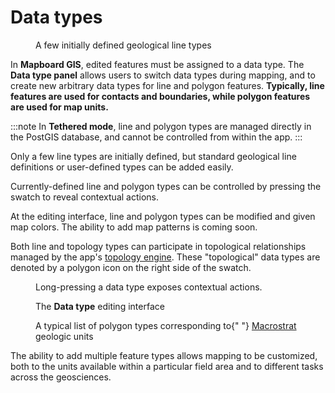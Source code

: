 
# Data types

<Figure
  src="/docs/feature-classes/line-types.png"
  width={300}
  className="right"
>A few initially defined geological line types</Figure>

In **Mapboard GIS**, edited features must be assigned to a data type.
The **Data type panel** allows users to switch data types during mapping,
and to create new arbitrary data types for line and polygon features.
**Typically, line features are used for contacts and
boundaries, while polygon features are used for map units.**

:::note
In **Tethered mode**, line and polygon types are managed directly in the
PostGIS database, and cannot be controlled from within the app.
:::

Only a few line types are initially defined, but standard geological
line definitions or user-defined types can be added easily.

Currently-defined line and polygon types can be controlled by
pressing the swatch to reveal contextual actions.

At the editing interface,
line and polygon types can be modified and given map colors.
The ability to add map patterns is coming soon.

Both line and topology types can participate in topological relationships
managed by the app's [topology engine](/docs/topology). These "topological"
data types are denoted by a polygon icon on the right side of the
swatch.

<div className="figure-panel">
  <Figure src="/docs/feature-classes/contextual-actions.jpg" width={300}>
    Long-pressing a data type exposes contextual actions.
  </Figure>
  <Figure src="/docs/feature-classes/new-type.png" width={300}>
    The <strong>Data type</strong> editing interface
  </Figure>
  <Figure src="/docs/feature-classes/polygon-types.png" width={300}>
    A typical list of polygon types corresponding to{" "}
    <a href="https://macrostrat.org">Macrostrat</a> geologic units
  </Figure>
</div>

The ability to add multiple feature types allows mapping to be customized,
both to the units available within a particular field area and to different
tasks across the geosciences.

